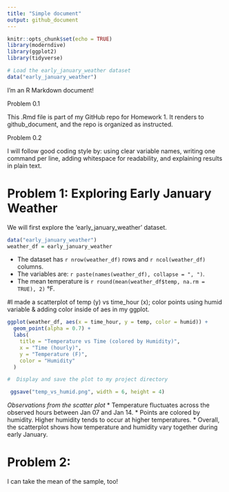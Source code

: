 ```yaml
---
title: "Simple document"
output: github_document
---
```


```r
knitr::opts_chunk$set(echo = TRUE)
library(moderndive)
library(ggplot2)
library(tidyverse)
```


```r
# Load the early_january_weather dataset
data("early_january_weather")
```

I'm an R Markdown document! 

Problem 0.1

  This .Rmd file is part of my GitHub repo for Homework 1.
  It renders to github_document, and the repo is organized as instructed.

Problem 0.2

I will follow good coding style by:
  using clear variable names,
  writing one command per line,
  adding whitespace for readability,
  and explaining results in plain text.

# Problem 1: Exploring Early January Weather
We will first explore the 'early_january_weather' dataset.


```r
data("early_january_weather")
weather_df = early_january_weather
```

*    The dataset has `r nrow(weather_df)` rows and `r ncol(weather_df)` columns.  
*    The variables are: `r paste(names(weather_df), collapse = ", ")`.  
*    The mean temperature is `r round(mean(weather_df$temp, na.rm = TRUE), 2)` °F.

#I made a scatterplot of temp (y) vs time_hour (x); color points using humid variable & adding color inside of aes in my ggplot.

```r
ggplot(weather_df, aes(x = time_hour, y = temp, color = humid)) +
  geom_point(alpha = 0.7) +
  labs(
    title = "Temperature vs Time (colored by Humidity)",
    x = "Time (hourly)",
    y = "Temperature (F)",
    color = "Humidity"
  )

#  Display and save the plot to my project directory

 ggsave("temp_vs_humid.png", width = 6, height = 4)
```

*Observations from the scatter plot*
*    Temperature fluctuates across the observed hours between Jan 07 and Jan 14.
*    Points are colored by humidity. Higher humidity tends to occur at higher temperatures.
*    Overall, the scatterplot shows how temperature and humidity vary together during early January. 

# Problem 2:
I can take the mean of the sample, too!